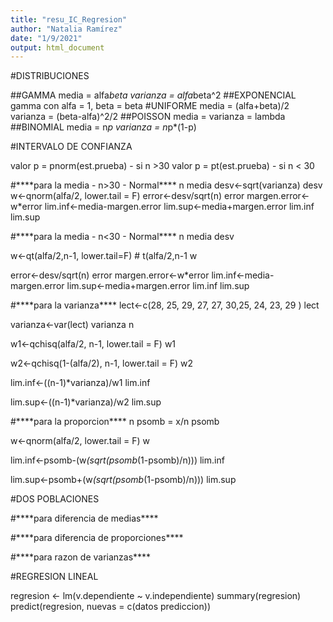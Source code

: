 ```yaml
---
title: "resu_IC_Regresion"
author: "Natalia Ramírez"
date: "1/9/2021"
output: html_document
---
```

#DISTRIBUCIONES

##GAMMA
media = alfa*beta
varianza = alfa*beta^2
##EXPONENCIAL
gamma con alfa = 1, beta = beta
#UNIFORME
media = (alfa+beta)/2
varianza = (beta-alfa)^2/2
##POISSON
media = varianza = lambda
##BINOMIAL
media = n*p
varianza = n*p*(1-p)

#INTERVALO DE CONFIANZA

valor p = pnorm(est.prueba) - si n >30
valor p = pt(est.prueba) - si n < 30

#****para la media - n>30 - Normal****
n
media
desv<-sqrt(varianza)
desv  
w<-qnorm(alfa/2, lower.tail = F)
error<-desv/sqrt(n)
error
margen.error<-w*error
lim.inf<-media-margen.error
lim.sup<-media+margen.error
lim.inf
lim.sup

#****para la media - n<30 - Normal****
n
media
desv

w<-qt(alfa/2,n-1, lower.tail=F) # t(alfa/2,n-1
w

error<-desv/sqrt(n)
error
margen.error<-w*error
lim.inf<-media-margen.error
lim.sup<-media+margen.error
lim.inf
lim.sup

#****para la varianza****
lect<-c(28, 25, 29, 27, 27, 30,25, 24, 23, 29 )
lect

varianza<-var(lect)
varianza
n

w1<-qchisq(alfa/2, n-1, lower.tail = F)
w1 

w2<-qchisq(1-(alfa/2), n-1, lower.tail = F)
w2

lim.inf<-((n-1)*varianza)/w1
lim.inf

lim.sup<-((n-1)*varianza)/w2
lim.sup

#****para la proporcion****
n
psomb = x/n
psomb

w<-qnorm(alfa/2, lower.tail = F)
w

lim.inf<-psomb-(w*(sqrt(psomb*(1-psomb)/n)))
lim.inf

lim.sup<-psomb+(w*(sqrt(psomb*(1-psomb)/n)))
lim.sup

#DOS POBLACIONES

#****para diferencia de medias****

#****para diferencia de proporciones****

#****para razon de varianzas****

#REGRESION LINEAL

regresion <- lm(v.dependiente ~ v.independiente)
summary(regresion)
predict(regresion, nuevas = c(datos prediccion))

